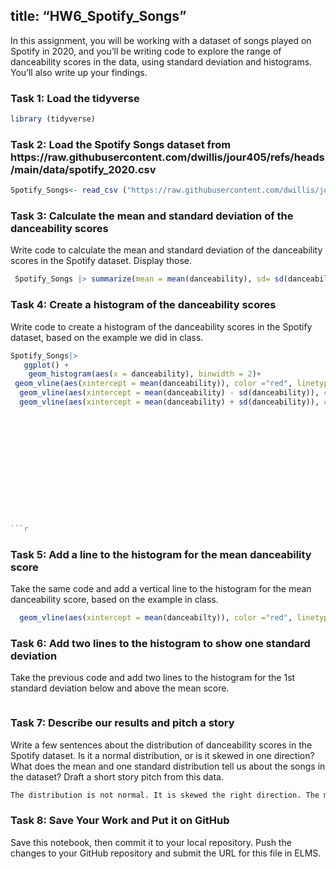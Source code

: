 title: "HW6_Spotify_Songs"
---

In this assignment, you will be working with a dataset of songs played on Spotify in 2020, and you'll be writing code to explore the range of danceability scores in the data, using standard deviation and histograms. You'll also write up your findings.

### Task 1: Load the tidyverse

```r
library (tidyverse)
```

### Task 2: Load the Spotify Songs dataset from https://raw.githubusercontent.com/dwillis/jour405/refs/heads/main/data/spotify_2020.csv

```r
Spotify_Songs<- read_csv ("https://raw.githubusercontent.com/dwillis/jour405/refs/heads/main/data/spotify_2020.csv")
```

### Task 3: Calculate the mean and standard deviation of the danceability scores

Write code to calculate the mean and standard deviation of the danceability scores in the Spotify dataset. Display those.

```r
 Spotify_Songs |> summarize(mean = mean(danceability), sd= sd(danceability))
```

### Task 4: Create a histogram of the danceability scores

Write code to create a histogram of the danceability scores in the Spotify dataset, based on the example we did in class.

```r
Spotify_Songs|> 
   ggplot() + 
    geom_histogram(aes(x = danceability), binwidth = 2)+
 geom_vline(aes(xintercept = mean(danceability)), color ="red", linetype = "dashed", size = 1)+
  geom_vline(aes(xintercept = mean(danceability) - sd(danceability)), color = "blue",linetype = "dashed", size= 1)+ 
  geom_vline(aes(xintercept = mean(danceability) + sd(danceability)), color = "blue",linetype = "dashed", size= 1)

   
  
 
  

  



  
  

```r
```
### Task 5: Add a line to the histogram for the mean danceability score

Take the same code and add a vertical line to the histogram for the mean danceability score, based on the example in class.
```r
  geom_vline(aes(xintercept = mean(danceabilty)), color ="red", linetype = "dashed", size = 1) +


```


### Task 6: Add two lines to the histogram to show one standard deviation

Take the previous code and add two lines to the histogram for the 1st standard deviation below and above the mean score.

```r

```

### Task 7: Describe our results and pitch a story

Write a few sentences about the distribution of danceability scores in the Spotify dataset. Is it a normal distribution, or is it skewed in one direction? What does the mean and one standard distribution tell us about the songs in the dataset? Draft a short story pitch from this data.
```r
The distribution is not normal. It is skewed the right direction. The mean tells us that the danceabilty score is fairly high. and the standard deviation tells us thats the average songs of danceabilty being is less or more than the mean. A story to cover with the data would be the type of genres or atrists people on in todays day in age listen to to dance. One question to report on could be what in the songs stimulate their energy to get up and dance.
```




### Task 8: Save Your Work and Put it on GitHub

Save this notebook, then commit it to your local repository. Push the changes to your GitHub repository and submit the URL for this file in ELMS.
